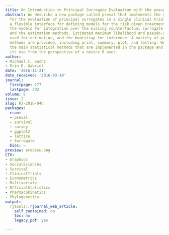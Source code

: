 ```yaml
---
title: An Introduction to Principal Surrogate Evaluation with the pseval Package
abstract: We describe a new package called pseval that implements the core methods
  for the evaluation of principal surrogates in a single clinical trial. It provides
  a flexible interface for defining models for the risk given treatment and the surrogate,
  the models for integration over the missing counterfactual surrogate responses,
  and the estimation methods. Estimated maximum likelihood and pseudo-score can be
  used for estimation, and the bootstrap for inference. A variety of post-estimation
  methods are provided, including print, summary, plot, and testing. We summarize
  the main statistical methods that are implemented in the package and illustrate
  its use from the perspective of a novice R user.
author:
- Michael C. Sachs
- Erin E. Gabriel
date: '2016-11-21'
date_received: '2016-03-19'
journal:
  firstpage: 277
  lastpage: 292
volume: 8
issue: 2
slug: RJ-2016-046
packages:
  cran:
  - pseval
  - survival
  - survey
  - ggplot2
  - lattice
  - Surrogate
  bioc: ~
preview: preview.png
CTV:
- Graphics
- SocialSciences
- Survival
- ClinicalTrials
- Econometrics
- Multivariate
- OfficialStatistics
- Pharmacokinetics
- Phylogenetics
output:
  rjtools::rjournal_web_article:
    self_contained: no
    toc: no
    legacy_pdf: yes

---
```

